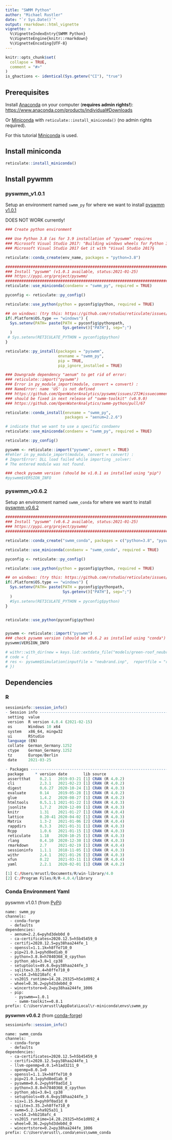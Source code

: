 ```yaml
---
title: "SWMM Python"
author: "Michael Rustler"
date: "`r Sys.Date()`"
output: rmarkdown::html_vignette
vignette: >
  %\VignetteIndexEntry{SWMM Python}
  %\VignetteEngine{knitr::rmarkdown}
  %\VignetteEncoding{UTF-8}
---
```


```r
knitr::opts_chunk$set(
  collapse = TRUE,
  comment = "#>"
)
is_ghactions <- identical(Sys.getenv("CI"), "true")
```
## Prerequisites 

Install [Anaconda](https://www.anaconda.com/products/individual) on your computer
(**requires admin rights!**): 
[https://www.anaconda.com/products/individual#Downloads](https://www.anaconda.com/products/individual#Downloads)

Or [Miniconda](https://docs.conda.io/en/latest/miniconda.html) with `reticulate::install_miniconda()` (no admin rights required).

For this tutorial [Miniconda](https://docs.conda.io/en/latest/miniconda.html) is 
used.


## Install miniconda

```r

reticulate::install_miniconda()
```

## Install pywmm

### pyswmm_v1.0.1

Setup an environment named `swmm_py` for where we want to install [pyswmm v1.0.1](https://pyswmm.readthedocs.io/en/latest/) 

DOES NOT WORK currently!

```r
### Create python environment 

### Use Python 3.8 (as for 3.9 installation of "pyswmm" requires 
### Microsoft Visual Studio 2017: "Building windows wheels for Python 3.9 requires 
### Microsoft Visual Studio 2017 Get it with "Visual Studio 2017§

reticulate::conda_create(env_name, packages = "python=3.8")

################################################################################
### Install "pyswmm" (v1.0.1 available, status:2021-01-25)
### https://pypi.org/project/pyswmm/ 
################################################################################
reticulate::use_miniconda(condaenv = "swmm_py", required = TRUE)

pyconfig <- reticulate::py_config()

reticulate::use_python(python = pyconfig$python, required = TRUE)

## on windows: (try this: https://github.com/rstudio/reticulate/issues/367#issuecomment-432920802)
if(.Platform$OS.type == "windows") {
  Sys.setenv(PATH= paste(PATH = pyconfig$pythonpath, 
                         Sys.getenv()["PATH"], sep=";")
  )
 # Sys.setenv(RETICULATE_PYTHON = pyconfig$python)
}

reticulate::py_install(packages = "pyswmm", 
                       envname = "swmm_py", 
                       pip = TRUE, 
                       pip_ignore_installed = TRUE)

### Downgrade dependency "aenum" to get rid of error: 
### reticulate::import("pyswmm") 
### Error in py_module_import(module, convert = convert) : 
### NameError: name 'US' is not defined
### https://github.com/OpenWaterAnalytics/pyswmm/issues/272#issuecomment-782697886
### should be fixed in next release of "swmm-toolkit" (v0.9.0)
### https://github.com/OpenWaterAnalytics/swmm-python/pull/67

reticulate::conda_install(envname = "swmm_py", 
                          packages = "aenum=2.2.6")

# indicate that we want to use a specific condaenv
reticulate::use_miniconda(condaenv = "swmm_py", required = TRUE)

reticulate::py_config()

pyswmm <- reticulate::import("pyswmm", convert = TRUE)
#Fehler in py_module_import(module, convert = convert) : 
# ImportError: DLL load failed while importing _solver: 
# The entered module was not found.

### check pyswmm version (should be v1.0.1 as installed using "pip") 
#pyswmm$VERSION_INFO
```

### pyswmm_v0.6.2

Setup an environment named `swmm_conda` for where we want to install [pyswmm v0.6.2](https://pyswmm.readthedocs.io/en/latest/) 

```r
################################################################################
### Install "pyswmm" (v0.6.2 available, status:2021-01-25)
### https://pypi.org/project/pyswmm/ 
################################################################################

reticulate::conda_create("swmm_conda", packages = c("python=3.8", "pyswmm"))

reticulate::use_miniconda(condaenv = "swmm_conda", required = TRUE)

pyconfig <- reticulate::py_config()

reticulate::use_python(python = pyconfig$python, required = TRUE)

## on windows: (try this: https://github.com/rstudio/reticulate/issues/367#issuecomment-432920802)
if(.Platform$OS.type == "windows") {
  Sys.setenv(PATH= paste(PATH = pyconfig$pythonpath, 
                         Sys.getenv()["PATH"], sep=";")
  )
  #Sys.setenv(RETICULATE_PYTHON = pyconfig$python)
}


reticulate::use_python(pyconfig$python)


pyswmm <- reticulate::import("pyswmm")
### check pyswmm version (should be v0.6.2 as installed using "conda") 
pyswmm$VERSION_INFO

# withr::with_dir(new = keys.lid::extdata_file("models/green-roof_neubrandenburg"),
# code = {
# res <- pyswmm$Simulation(inputfile = "neubrand.inp",  reportfile = "report.rpt", outputfile = "output.out", swmm_lib_path = "C:/_UserProg/EPA SWMM 5.1.013/")
# })

```


## Dependencies

### R  

```r
sessioninfo::session_info()
- Session info -------------------------------------------------------------------------------------------
 setting  value                       
 version  R version 4.0.4 (2021-02-15)
 os       Windows 10 x64              
 system   x86_64, mingw32             
 ui       RStudio                     
 language (EN)                        
 collate  German_Germany.1252         
 ctype    German_Germany.1252         
 tz       Europe/Berlin               
 date     2021-03-25                  

- Packages -----------------------------------------------------------------------------------------------
 package     * version date       lib source        
 assertthat    0.2.1   2019-03-21 [1] CRAN (R 4.0.2)
 cli           2.3.1   2021-02-23 [1] CRAN (R 4.0.2)
 digest        0.6.27  2020-10-24 [1] CRAN (R 4.0.3)
 evaluate      0.14    2019-05-28 [1] CRAN (R 4.0.2)
 glue          1.4.2   2020-08-27 [1] CRAN (R 4.0.2)
 htmltools     0.5.1.1 2021-01-22 [1] CRAN (R 4.0.3)
 jsonlite      1.7.2   2020-12-09 [1] CRAN (R 4.0.3)
 knitr         1.31    2021-01-27 [1] CRAN (R 4.0.4)
 lattice       0.20-41 2020-04-02 [1] CRAN (R 4.0.3)
 Matrix        1.3-2   2021-01-06 [2] CRAN (R 4.0.4)
 rappdirs      0.3.3   2021-01-31 [1] CRAN (R 4.0.3)
 Rcpp          1.0.6   2021-01-15 [1] CRAN (R 4.0.3)
 reticulate    1.18    2020-10-25 [1] CRAN (R 4.0.3)
 rlang         0.4.10  2020-12-30 [1] CRAN (R 4.0.3)
 rmarkdown     2.7     2021-02-19 [1] CRAN (R 4.0.4)
 sessioninfo   1.1.1   2018-11-05 [1] CRAN (R 4.0.3)
 withr         2.4.1   2021-01-26 [1] CRAN (R 4.0.3)
 xfun          0.22    2021-03-11 [1] CRAN (R 4.0.4)
 yaml          2.2.1   2020-02-01 [1] CRAN (R 4.0.2)

[1] C:/Users/mrustl/Documents/R/win-library/4.0
[2] C:/Program Files/R/R-4.0.4/library

```

### Conda Environment Yaml 

pyswmm v1.0.1 (from [PyPi](https://pypi.org/project/pyswmm/))

```
name: swmm_py
channels:
  - conda-forge
  - defaults
dependencies:
  - aenum=2.2.6=pyhd3deb0d_0
  - ca-certificates=2020.12.5=h5b45459_0
  - certifi=2020.12.5=py38haa244fe_1
  - openssl=1.1.1k=h8ffe710_0
  - pip=21.0.1=pyhd8ed1ab_0
  - python=3.8.8=h7840368_0_cpython
  - python_abi=3.8=1_cp38
  - setuptools=49.6.0=py38haa244fe_3
  - sqlite=3.35.4=h8ffe710_0
  - vc=14.2=hb210afc_4
  - vs2015_runtime=14.28.29325=h5e1d092_4
  - wheel=0.36.2=pyhd3deb0d_0
  - wincertstore=0.2=py38haa244fe_1006
  - pip:
    - pyswmm==1.0.1
    - swmm-toolkit==0.8.1
prefix: C:\Users\mrustl\AppData\Local\r-miniconda\envs\swmm_py

```


**pyswmm v0.6.2** (from [conda-forge](https://anaconda.org/conda-forge/pyswmm))


```r
sessioninfo::session_info()
```

```
name: swmm_conda
channels:
  - conda-forge
  - defaults
dependencies:
  - ca-certificates=2020.12.5=h5b45459_0
  - certifi=2020.12.5=py38haa244fe_1
  - llvm-openmp=8.0.1=h1ad3211_0
  - openmp=8.0.1=0
  - openssl=1.1.1k=h8ffe710_0
  - pip=21.0.1=pyhd8ed1ab_0
  - pyswmm=0.6.2=pyh9f0ad1d_1
  - python=3.8.8=h7840368_0_cpython
  - python_abi=3.8=1_cp38
  - setuptools=49.6.0=py38haa244fe_3
  - six=1.15.0=pyh9f0ad1d_0
  - sqlite=3.35.2=h8ffe710_0
  - swmm=5.2.1=ha925a31_1
  - vc=14.2=hb210afc_4
  - vs2015_runtime=14.28.29325=h5e1d092_4
  - wheel=0.36.2=pyhd3deb0d_0
  - wincertstore=0.2=py38haa244fe_1006
prefix: C:\Users\mrustl\.conda\envs\swmm_conda
```
